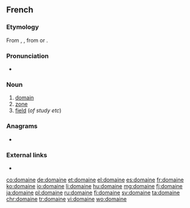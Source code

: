==French==

===Etymology===
From {{inh|fr|fro|domaine}}, {{m|fro|demaine}}, from {{der|fr|la|dominium}} or {{m|la|dominicus}}.

===Pronunciation===
* {{audio|Fr-domaine.ogg|Audio|lang=fr}}

===Noun===
{{fr-noun|m}}

# [[domain]]
# [[zone]]
# [[field]] (''of study etc'')

===Anagrams===
* {{l|fr|émondai}}

===External links===
* {{R:TLFi}}

[[co:domaine]]
[[de:domaine]]
[[et:domaine]]
[[el:domaine]]
[[es:domaine]]
[[fr:domaine]]
[[ko:domaine]]
[[io:domaine]]
[[li:domaine]]
[[hu:domaine]]
[[mg:domaine]]
[[fj:domaine]]
[[ja:domaine]]
[[pl:domaine]]
[[ru:domaine]]
[[fi:domaine]]
[[sv:domaine]]
[[ta:domaine]]
[[chr:domaine]]
[[tr:domaine]]
[[vi:domaine]]
[[wo:domaine]]